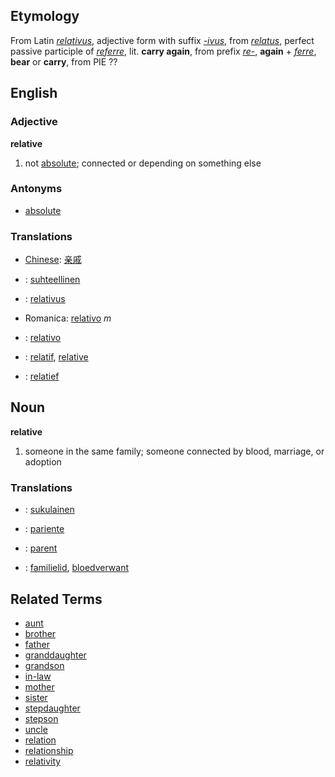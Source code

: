 ==Etymology==
From Latin ''[[relativus]]'', adjective form with suffix ''[[-ivus]]'', from ''[[relatus]]'', perfect passive participle of ''[[referre]]'', lit. '''carry again''', from prefix ''[[re-]]'', '''again''' + ''[[ferre]]'', '''bear''' or '''carry''', from PIE ??

==English==
===Adjective===
'''relative'''

# not [[absolute]]; connected or depending on something else

===Antonyms===
*[[absolute]]

===Translations===
*[[Chinese]]: [[亲戚]]
*{{msg:fi}}: [[suhteellinen]]
*{{msg:la}}: [[relativus]]
*Romanica: [[relativo]] ''m''
*{{msg:es}}: [[relativo]]
*{{msg:fr}}: [[relatif]], [[relative]]
*{{msg:nl}}: [[relatief]]

==Noun==
'''relative'''

# someone in the same family; someone connected by blood, marriage, or adoption

===Translations===
*{{msg:fi}}: [[sukulainen]]
*{{msg:es}}: [[pariente]]
*{{msg:fr}}: [[parent]]
*{{msg:nl}}: [[familielid]], [[bloedverwant]]


==Related Terms==
*[[aunt]]
*[[brother]]
*[[father]]
*[[granddaughter]]
*[[grandson]]
*[[in-law]]
*[[mother]]
*[[sister]]
*[[stepdaughter]]
*[[stepson]]
*[[uncle]]
*[[relation]]
*[[relationship]]
*[[relativity]]